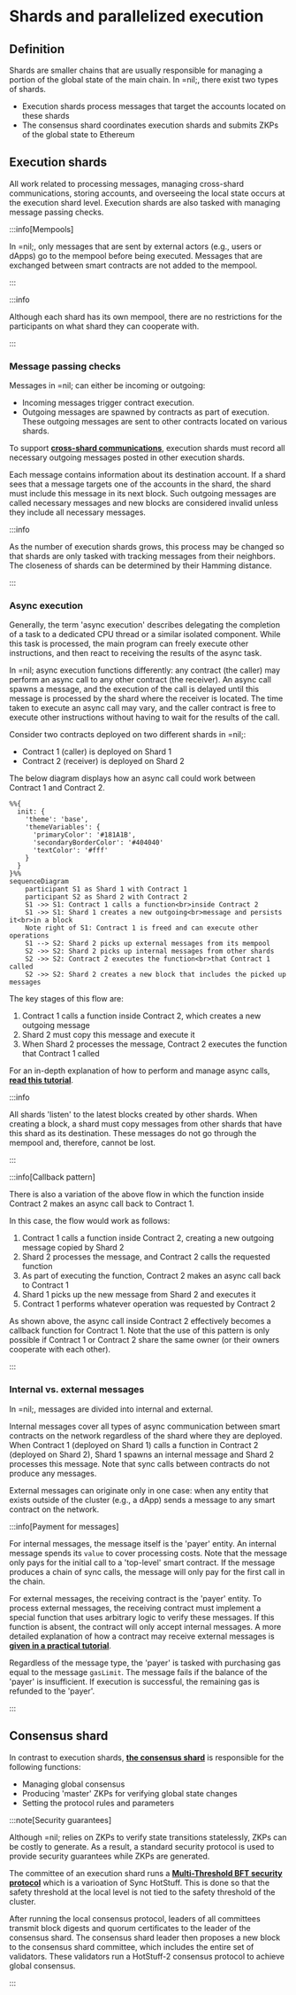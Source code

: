 # Shards and parallelized execution

## Definition

Shards are smaller chains that are usually responsible for managing a portion of the global state of the main chain. In =nil;, there exist two types of shards.

* Execution shards process messages that target the accounts located on these shards
* The consensus shard coordinates execution shards and submits ZKPs of the global state to Ethereum

## Execution shards

All work related to processing messages, managing cross-shard communications, storing accounts, and overseeing the local state occurs at the execution shard level. Execution shards are also tasked with managing message passing checks.

:::info[Mempools]

In =nil;, only messages that are sent by external actors (e.g., users or dApps) go to the mempool before being executed. Messages that are exchanged between smart contracts are not added to the mempool.  

:::

:::info

Although each shard has its own mempool, there are no restrictions for the participants on what shard they can cooperate with.

:::

### Message passing checks

Messages in =nil; can either be incoming or outgoing:

* Incoming messages trigger contract execution.
* Outgoing messages are spawned by contracts as part of execution. These outgoing messages are sent to other contracts located on various shards.

To support [**cross-shard communications**](../getting-started/essentials/handling-async-execution.mdx), execution shards must record all necessary outgoing messages posted in other execution shards.

Each message contains information about its destination account. If a shard sees that a message targets one of the accounts in the shard, the shard must include this message in its next block. Such outgoing messages are called necessary messages and new blocks are considered invalid unless they include all necessary messages.

:::info

As the number of execution shards grows, this process may be changed so that shards are only tasked with tracking messages from their neighbors. The closeness of shards can be determined by their Hamming distance.

:::

### Async execution

Generally, the term 'async execution' describes delegating the completion of a task to a dedicated CPU thread or a similar isolated component. While this task is processed, the main program can freely execute other instructions, and then react to receiving the results of the async task.

In =nil; async execution functions differently: any contract (the caller) may perform an async call to any other contract (the receiver). An async call spawns a message, and the execution of the call is delayed until this message is processed by the shard where the receiver is located. The time taken to execute an async call may vary, and the caller contract is free to execute other instructions without having to wait for the results of the call.

Consider two contracts deployed on two different shards in =nil;:

* Contract 1 (caller) is deployed on Shard 1
* Contract 2 (receiver) is deployed on Shard 2

The below diagram displays how an async call could work between Contract 1 and Contract 2.

```mermaid
%%{
  init: {
    'theme': 'base',
    'themeVariables': {
      'primaryColor': '#181A1B',
      'secondaryBorderColor': '#404040'
      'textColor': '#fff'
    }
  }
}%%
sequenceDiagram
    participant S1 as Shard 1 with Contract 1
    participant S2 as Shard 2 with Contract 2
    S1 ->> S1: Contract 1 calls a function<br>inside Contract 2
    S1 ->> S1: Shard 1 creates a new outgoing<br>message and persists it<br>in a block
    Note right of S1: Contract 1 is freed and can execute other operations
    S1 --> S2: Shard 2 picks up external messages from its mempool
    S2 ->> S2: Shard 2 picks up internal messages from other shards
    S2 ->> S2: Contract 2 executes the function<br>that Contract 1 called   
    S2 ->> S2: Shard 2 creates a new block that includes the picked up messages
```

The key stages of this flow are:

1. Contract 1 calls a function inside Contract 2, which creates a new outgoing message
2. Shard 2 must copy this message and execute it
3. When Shard 2 processes the message, Contract 2 executes the function that Contract 1 called

For an in-depth explanation of how to perform and manage async calls, [**read this tutorial**](../getting-started/essentials/handling-async-execution.mdx).

:::info

All shards 'listen' to the latest blocks created by other shards. When creating a block, a shard must copy messages from other shards that have this shard as its destination. These messages do not go through the mempool and, therefore, cannot be lost.

:::

:::info[Callback pattern]

There is also a variation of the above flow in which the function inside Contract 2 makes an async call back to Contract 1.

In this case, the flow would work as follows:

1. Contract 1 calls a function inside Contract 2, creating a new outgoing message copied by Shard 2
2. Shard 2 processes the message, and Contract 2 calls the requested function
3. As part of executing the function, Contract 2 makes an async call back to Contract 1
4. Shard 1 picks up the new message from Shard 2 and executes it
5. Contract 1 performs whatever operation was requested by Contract 2

As shown above, the async call inside Contract 2 effectively becomes a callback function for Contract 1. Note that the use of this pattern is only possible if Contract 1 or Contract 2 share the same owner (or their owners cooperate with each other).

:::

### Internal vs. external messages 

In =nil;, messages are divided into internal and external.

Internal messages cover all types of async communication between smart contracts on the network regardless of the shard where they are deployed. When Contract 1 (deployed on Shard 1) calls a function in Contract 2 (deployed on Shard 2), Shard 1 spawns an internal message and Shard 2 processes this message. Note that sync calls between contracts do not produce any messages.

External messages can originate only in one case: when any entity that exists outside of the cluster (e.g., a dApp) sends a message to any smart contract on the network.

:::info[Payment for messages]

For internal messages, the message itself is the 'payer' entity. An internal message spends its `value` to cover processing costs. Note that the message only pays for the initial call to a 'top-level' smart contract. If the message produces a chain of sync calls, the message will only pay for the first call in the chain.

For external messages, the receiving contract is the 'payer' entity. To process external messages, the receiving contract must implement a special function that uses arbitrary logic to verify these messages. If this function is absent, the contract will only accept internal messages. A more detailed explanation of how a contract may receive external messages is [**given in a practical tutorial**](../getting-started/essentials/receiving-ext-messages).

Regardless of the message type, the 'payer' is tasked with purchasing gas equal to the message `gasLimit`. The message fails if the balance of the 'payer' is insufficient. If execution is successful, the remaining gas is refunded to the 'payer'.

:::

## Consensus shard

In contrast to execution shards, [**the consensus shard**](../specification/principles.mdx) is responsible for the following functions:

* Managing global consensus
* Producing 'master' ZKPs for verifying global state changes
* Setting the protocol rules and parameters

:::note[Security guarantees]

Although =nil; relies on ZKPs to verify state transitions statelessly, ZKPs can be costly to generate. As a result, a standard security protocol is used to provide security guarantees while ZKPs are generated.

The committee of an execution shard runs a [**Multi-Threshold BFT security protocol**](https://dl.acm.org/doi/10.1145/3460120.3484554) which is a varioation of Sync HotStuff. This is done so that the safety threshold at the local level is not tied to the safety threshold of the cluster.

After running the local consensus protocol, leaders of all committees transmit block digests and quorum certificates to the leader of the consensus shard. The consensus shard leader then proposes a new block to the consensus shard committee, which includes the entire set of validators. These validators run a HotStuff-2 consensus protocol to achieve global consensus.

:::
